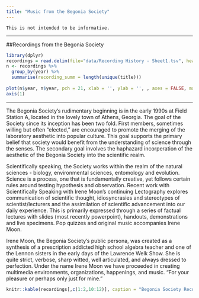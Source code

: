 ```yaml
---
title: "Music from the Begonia Society"
---
```


```
This is not intended to be informative.
```

--------

##Recordings from the Begonia Society

```r
library(dplyr)
recordings = read.delim(file="data/Recording History - Sheet1.tsv", header = TRUE, sep = "\t")
n <- recordings %>% 
  group_by(year) %>%
  summarise(recording_summ = length(unique(title)))
          
plot(n$year, n$year, pch = 21, xlab = '', ylab = '', , axes = FALSE, main = "Number of recordings by Irene Moon and the Begonia Society",sub = "by year", cex = n$recording_summ, col = "white", bg = "orange")
axis(1)
```

--------

The Begonia Society's rudimentary beginning is in the early 1990s at Field Station A, located in the lovely town of Athens, Georgia. The goal of the Society since its inception has been two fold. First members, sometimes willing but often “elected,” are encouraged to promote the merging of the laboratory aesthetic into popular culture. This goal supports the primary belief that society would benefit from the understanding of science through the senses. The secondary goal involves the haphazard incorperation of the aesthetic of the Begonia Society into the scientific realm.

Scientifically speaking, the Society works within the realm of the natural sciences - biology, environmental sciences, entomology and evolution. Science is a process, one that is fundamentally creative, yet follows certain rules around testing hypothesis and observation. Recent work with Scientifically Speaking with Irene Moon's continuing Lectography explores communication of scientific thought, idiosyncrasies and stereotypes of scientist/lecturers and the assimilation of scientific advancement into our daily experience. This is primarily expressed through a series of factual lectures with slides (most recently powerpoint), handouts, demonstrations and live specimens. Pop quizzes and original music accompanies Irene Moon.

Irene Moon, the Begonia Society's public persona, was created as a synthesis of a prescription addicted high school algebra teacher and one of the Lennon sisters in the early days of the Lawrence Welk Show. She is quite strict, verbose, sharp witted, well articulated, and always dressed to perfection. Under the name Irene Moon we have proceeded in creating multimedia environments, organizations, happenings, and music. "For your pleasure or perhaps only just for mine." 

```r
knitr::kable(recordings[,c(1:2,10:12)], caption = "Begonia Society Recordings", floating.environment="sidewaystable")
```




